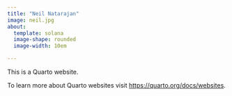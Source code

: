 ```yaml
---
title: "Neil Natarajan"
image: neil.jpg
about:
  template: solana
  image-shape: rounded
  image-width: 10em

---
```


This is a Quarto website.

To learn more about Quarto websites visit <https://quarto.org/docs/websites>.
